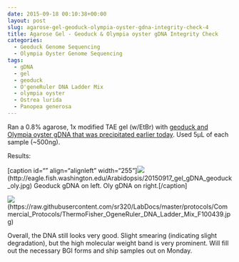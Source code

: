 ```yaml
---
date: 2015-09-18 00:10:38+00:00
layout: post
slug: agarose-gel-geoduck-olympia-oyster-gdna-integrity-check-4
title: Agarose Gel - Geoduck & Olympia oyster gDNA Integrity Check
categories:
  - Geoduck Genome Sequencing
  - Olympia Oyster Genome Sequencing
tags:
  - gDNA
  - gel
  - geoduck
  - O'geneRuler DNA Ladder Mix
  - olympia oyster
  - Ostrea lurida
  - Panopea generosa
---
```


Ran a 0.8% agarose, 1x modified TAE gel (w/EtBr) with [geoduck and Olympia oyster gDNA that was precipitated earlier today](https://robertslab.github.io/sams-notebook/2015/09/17/ethanol-precipitation-geoduck-olympia-oyster-gdna.html). Used 5μL of each sample (~500ng).

Results:

[caption id="" align="alignleft" width="255"]![](https://eagle.fish.washington.edu/Arabidopsis/20150917_gel_gDNA_geoduck_oly.jpg)(http://eagle.fish.washington.edu/Arabidopsis/20150917_gel_gDNA_geoduck_oly.jpg) Geoduck gDNA on left. Oly gDNA on right.[/caption]

![](https://raw.githubusercontent.com/sr320/LabDocs/master/protocols/Commercial_Protocols/ThermoFisher_OgeneRuler_DNA_Ladder_Mix_F100439.jpg)(https://raw.githubusercontent.com/sr320/LabDocs/master/protocols/Commercial_Protocols/ThermoFisher_OgeneRuler_DNA_Ladder_Mix_F100439.jpg)



























Overall, the DNA still looks very good. Slight smearing (indicating slight degradation), but the high molecular weight band is very prominent. Will fill out the necessary BGI forms and ship samples out on Monday.


